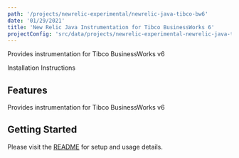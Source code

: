 ```yaml
---
path: '/projects/newrelic-experimental/newrelic-java-tibco-bw6'
date: '01/29/2021'
title: 'New Relic Java Instrumentation for Tibco BusinessWorks 6'
projectConfig: 'src/data/projects/newrelic-experimental-newrelic-java-tibco-bw6.json'
---
```


<!-- Imports must occur at the top of the file -->


Provides instrumentation for Tibco BusinessWorks v6

<Link to="https://github.com/newrelic-experimental/newrelic-java-tibco-bw6">
  Installation Instructions
</Link>

## Features

Provides instrumentation for Tibco BusinessWorks v6

## Getting Started

Please visit the [README](https://github.com/newrelic-experimental/newrelic-java-tibco-bw6#readme) for setup and usage details.
